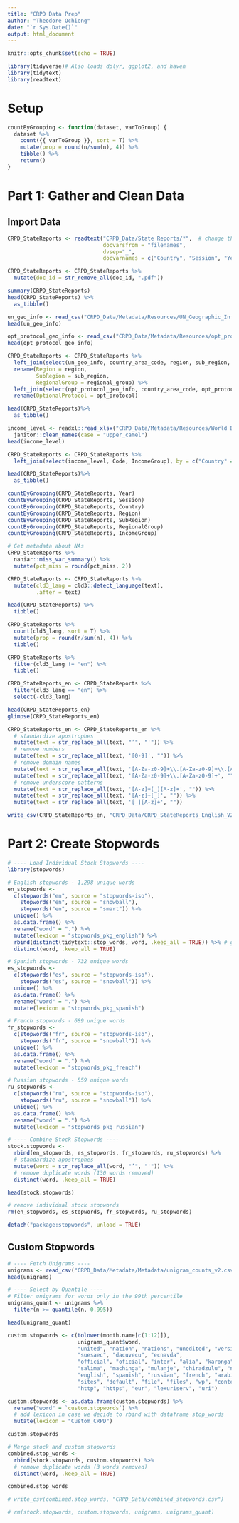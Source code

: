 ```yaml
---
title: "CRPD Data Prep"
author: "Theodore Ochieng"
date: "`r Sys.Date()`"
output: html_document
---
```


```r
knitr::opts_chunk$set(echo = TRUE)
```


```r
library(tidyverse)# Also loads dplyr, ggplot2, and haven
library(tidytext)
library(readtext)
```

# Setup
```r
countByGrouping <- function(dataset, varToGroup) {
  dataset %>% 
    count({{ varToGroup }}, sort = T) %>% 
    mutate(prop = round(n/sum(n), 4)) %>% 
    tibble() %>%
    return()
}
```



# Part 1: Gather and Clean Data
## Import Data
```r
CRPD_StateReports <- readtext("CRPD_Data/State Reports/*",  # change this to point to CRPD State Reports directory
                              docvarsfrom = "filenames", 
                              dvsep="_", 
                              docvarnames = c("Country", "Session", "Year"))

CRPD_StateReports <- CRPD_StateReports %>% 
  mutate(doc_id = str_remove_all(doc_id, ".pdf"))

summary(CRPD_StateReports)
head(CRPD_StateReports) %>% 
  as_tibble()
```


```r
un_geo_info <- read_csv("CRPD_Data/Metadata/Resources/UN_Geographic_Info.csv")
head(un_geo_info)

opt_protocol_geo_info <- read_csv("CRPD_Data/Metadata/Resources/opt_protocol_geo_info.csv")
head(opt_protocol_geo_info)
```


```r
CRPD_StateReports <- CRPD_StateReports %>% 
  left_join(select(un_geo_info, country_area_code, region, sub_region, regional_group), by = c("Country" = "country_area_code")) %>% 
  rename(Region = region,
         SubRegion = sub_region,
         RegionalGroup = regional_group) %>% 
  left_join(select(opt_protocol_geo_info, country_area_code, opt_protocol), by = c("Country" = "country_area_code")) %>% 
  rename(OptionalProtocol = opt_protocol)

head(CRPD_StateReports)%>% 
  as_tibble()
```

```r
income_level <- readxl::read_xlsx("CRPD_Data/Metadata/Resources/World Bank Income Groups.xlsx") %>% 
  janitor::clean_names(case = "upper_camel")
head(income_level)
```


```r
CRPD_StateReports <- CRPD_StateReports %>% 
  left_join(select(income_level, Code, IncomeGroup), by = c("Country" = "Code"))

head(CRPD_StateReports)%>% 
  as_tibble()
```


```r
countByGrouping(CRPD_StateReports, Year)
countByGrouping(CRPD_StateReports, Session)
countByGrouping(CRPD_StateReports, Country)
countByGrouping(CRPD_StateReports, Region)
countByGrouping(CRPD_StateReports, SubRegion)
countByGrouping(CRPD_StateReports, RegionalGroup)
countByGrouping(CRPD_StateReports, IncomeGroup)
```


```r
# Get metadata about NAs 
CRPD_StateReports %>% 
  naniar::miss_var_summary() %>% 
  mutate(pct_miss = round(pct_miss, 2))
```


```r
CRPD_StateReports <- CRPD_StateReports %>% 
  mutate(cld3_lang = cld3::detect_language(text),
         .after = text)

head(CRPD_StateReports) %>% 
  tibble()

CRPD_StateReports %>% 
  count(cld3_lang, sort = T) %>% 
  mutate(prop = round(n/sum(n), 4)) %>% 
  tibble()
```


```r
CRPD_StateReports %>% 
  filter(cld3_lang != "en") %>% 
  tibble()
```


```r
CRPD_StateReports_en <- CRPD_StateReports %>% 
  filter(cld3_lang == "en") %>% 
  select(-cld3_lang)

head(CRPD_StateReports_en)
glimpse(CRPD_StateReports_en)
```


```r
CRPD_StateReports_en <- CRPD_StateReports_en %>%
  # standardize apostrophes
  mutate(text = str_replace_all(text, "’", "'")) %>% 
  # remove numbers
  mutate(text = str_replace_all(text, '[0-9]', "")) %>%
  # remove domain names
  mutate(text = str_replace_all(text, '[A-Za-z0-9]+\\.[A-Za-z0-9]+\\.[A-Za-z0-9]+', "")) %>%
  mutate(text = str_replace_all(text, '[A-Za-z0-9]+\\.[A-Za-z0-9]+', "")) %>%  # e.g. avian.com
  # remove underscore patterns
  mutate(text = str_replace_all(text, '[A-z]+[_][A-z]+', "")) %>%
  mutate(text = str_replace_all(text, '[A-z]+[_]', "")) %>%
  mutate(text = str_replace_all(text, '[_][A-z]+', ""))
```


```r
write_csv(CRPD_StateReports_en, "CRPD_Data/CRPD_StateReports_English_V2.csv")
```


# Part 2: Create Stopwords
```r
# ---- Load Individual Stock Stopwords ----
library(stopwords)

# English stopwords - 1,298 unique words
en_stopwords <-
  c(stopwords("en", source = "stopwords-iso"),
    stopwords("en", source = "snowball"),
    stopwords("en", source = "smart")) %>%
  unique() %>%
  as.data.frame() %>%
  rename("word" = ".") %>%
  mutate(lexicon = "stopwords_pkg_english") %>%
  rbind(distinct(tidytext::stop_words, word, .keep_all = TRUE)) %>% # get English stopwords from tidytext
  distinct(word, .keep_all = TRUE)

# Spanish stopwords - 732 unique words
es_stopwords <-
  c(stopwords("es", source = "stopwords-iso"),
    stopwords("es", source = "snowball")) %>%
  unique() %>%
  as.data.frame() %>%
  rename("word" = ".") %>%
  mutate(lexicon = "stopwords_pkg_spanish")

# French stopwords - 689 unique words
fr_stopwords <-
  c(stopwords("fr", source = "stopwords-iso"),
    stopwords("fr", source = "snowball")) %>%
  unique() %>%
  as.data.frame() %>%
  rename("word" = ".") %>%
  mutate(lexicon = "stopwords_pkg_french")

# Russian stopwords - 559 unique words
ru_stopwords <-
  c(stopwords("ru", source = "stopwords-iso"),
    stopwords("ru", source = "snowball")) %>%
  unique() %>%
  as.data.frame() %>%
  rename("word" = ".") %>%
  mutate(lexicon = "stopwords_pkg_russian")

# ---- Combine Stock Stopwords ----
stock.stopwords <-
  rbind(en_stopwords, es_stopwords, fr_stopwords, ru_stopwords) %>%
  # standardize apostrophes
  mutate(word = str_replace_all(word, "’", "'")) %>%
  # remove duplicate words (130 words removed)
  distinct(word, .keep_all = TRUE)

head(stock.stopwords)

# remove individual stock stopwords
rm(en_stopwords, es_stopwords, fr_stopwords, ru_stopwords)

detach("package:stopwords", unload = TRUE)
```


## Custom Stopwords
```r
# ---- Fetch Unigrams ----
unigrams <- read_csv("CRPD_Data/Metadata/Metadata/unigram_counts_v2.csv")
head(unigrams)

# ---- Select by Quantile ----
# Filter unigrams for words only in the 99th percentile
unigrams_quant <- unigrams %>% 
  filter(n >= quantile(n, 0.995))

head(unigrams_quant)
```


```r
custom.stopwords <- c(tolower(month.name[c(1:12)]),
                      unigrams_quant$word,
                      "united", "nation", "nations", "unedited", "version", "versions", "advance",
                      "suesaec", "dacuvecu", "ecnavda",
                      "official", "oficial", "inter", "alia", "karonga", "mzimba", "mchinji", "lilongwe", 
                      "salima", "machinga", "mulanje", "chiradzulu", "nsanje",  
                      "english", "spanish", "russian", "french", "arabic", "original", "vis", "à", 
                      "sites", "default", "file", "files", "wp", "content", "upload", "uploads",
                      "http", "https", "eur", "lexuriserv", "uri")

custom.stopwords <- as.data.frame(custom.stopwords) %>% 
  rename("word" = `custom.stopwords`) %>%
  # add lexicon in case we decide to rbind with dataframe stop_words
  mutate(lexicon = "Custom_CRPD")

custom.stopwords
```


```r
# Merge stock and custom stopwords
combined.stop_words <- 
  rbind(stock.stopwords, custom.stopwords) %>% 
  # remove duplicate words (3 words removed)
  distinct(word, .keep_all = TRUE)

combined.stop_words
```


```r
# write_csv(combined.stop_words, "CRPD_Data/combined_stopwords.csv")
```


```r
# rm(stock.stopwords, custom.stopwords, unigrams, unigrams_quant)
```

